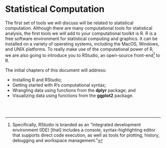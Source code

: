 # Statistical Computation

The first set of tools we will discuss will be related to statistical computation. Although there are many computational tools for statistical analysis, the first tools we will add to your computational toolkit is R. R is a free software environment for statistical computing and graphics. It can be installed on a variety of operating systems, including the MacOS, Windows, and UNIX platforms. To really make use of the computational power of R, we are also going to introduce you to RStudio, an open-source front-end^[Specifically, RStudio is branded as an "integrated development environment (IDE) [that] includes a console, syntax-highlighting editor that supports direct code execution, as well as tools for plotting, history, debugging and workspace management."] to R.


The initial chapters of this document will address:

- Installing R and RStudio;
- Getting started with R's computational syntax;
- Wrangling data using functions from the **dplyr** package; and
- Visualizing data using functions from the **ggplot2** package.


<br /><br />